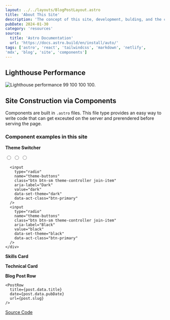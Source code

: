 ```yaml
---
layout: ../../layouts/BlogPostLayout.astro
title: 'About This Site'
description: 'The concept of this site, development, bulding, and the components used.'
pubDate: 2024-01-30
category: 'resources'
source:
  title: 'Astro Documentation'
  url: 'https://docs.astro.build/en/install/auto/'
tags: ['astro', 'react', 'tailwindcss', 'markdown', 'netlify', 
'mdx', 'blog', 'site', 'components']
---
```

## Lighthouse Performance

<Image src={lighthouse} alt="Lighthouse performance 99 100 100 100."/>

## Site Construction via Components

Components are built in `.astro` files. 
This file type provides an easy way to write code that can get 
exceuted on the server and prerendered before serving the page.

### Component examples in this site

**Theme Switcher**
<div class="flex justify-center items-center">
    <div class="join join-horizontal">
      <input
        type="radio"
        name="theme-buttons"
        class="btn btn-sm theme-controller join-item"
        aria-label="Light"
        value="light"
        data-set-theme="light"
        data-act-class="btn-primary"
      />
      <input
        type="radio"
        name="theme-buttons"
        class="btn btn-sm theme-controller join-item"
        aria-label="Acid"
        value="acid"
        data-set-theme="acid"
        data-act-class="btn-primary"
      />
      <input
        type="radio"
        name="theme-buttons"
        class="btn btn-sm theme-controller join-item"
        aria-label="Nord"
        value="nord"
        data-set-theme="nord"
        data-act-class="btn-primary"
      />

      <input
        type="radio"
        name="theme-buttons"
        class="btn btn-sm theme-controller join-item"
        aria-label="Dark"
        value="dark"
        data-set-theme="dark"
        data-act-class="btn-primary"
      />
      <input
        type="radio"
        name="theme-buttons"
        class="btn btn-sm theme-controller join-item"
        aria-label="Black"
        value="black"
        data-set-theme="black"
        data-act-class="btn-primary"
      />
    </div>
</div>

**Skills Card**


<SkillsCard />

**Technical Card**


<TechnicalCard />

**Blog Post Row**
```astro
<PostRow 
  title={post.data.title}
  date={post.data.pubDate}
  url={post.slug}
/>
```

<div class="bg-ghost flex flex-col max-w-3xl mx-auto p-8 pt-4 list-none">
<PostRow 
  title="Fake Title"
  date={new Date()}
  url="/blog/fake-title"
/>
</div>

[Source Code](https://github.com/ztbochanski/my-site)


<Readme />
